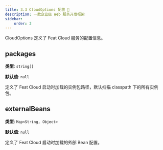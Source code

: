 ```yaml
---
title: 3.3 CloudOptions 配置 🔐
description: 一款企业级 Web 服务开发框架
sidebar:
    order: 3
---
```



<CheckAuthorize/>

CloudOptions 定义了 Feat Cloud 服务的配置信息。

## packages
**类型**: `string[]`

**默认值**: `null`

定义了 Feat Cloud 启动时加载的实例包路径，默认扫描 classpath 下的所有实例包。

## externalBeans
**类型**: `Map<String, Object>`

**默认值**: `null`

定义了 Feat Cloud 启动时加载的外部 Bean 配置。
